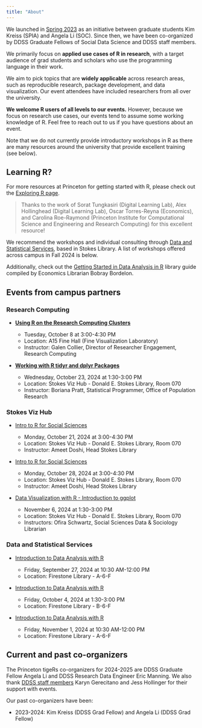 ```yaml
---
title: "About"
---
```


We launched in [Spring 2023](https://princeton-r-group.github.io/events.html#spring-2023) as an initiative between graduate students Kim Kreiss (SPIA) and Angela Li (SOC). Since then, we have been co-organized by DDSS Graduate Fellows of Social Data Science and DDSS staff members.

We primarily focus on **applied use cases of R in research**, with a target audience of grad students and scholars who use the programming language in their work.

We aim to pick topics that are **widely applicable** across research areas, such as reproducible research, package development, and data visualization. Our event attendees have included researchers from all over the university.

**We welcome R users of all levels to our events.** However, because we focus on research use cases, our events tend to assume some working knowledge of R. Feel free to reach out to us if you have questions about an event.

Note that we do not currently provide introductory workshops in R as there are many resources around the university that provide excellent training (see below).

## Learning R?

For more resources at Princeton for getting started with R, please check out the [Exploring R page](https://exploringr.princeton.edu/).

> Thanks to the work of Sorat Tungkasiri (Digital Learning Lab), Alex Hollinghead (Digital Learning Lab), Oscar Torres-Reyna (Economics), and Carolina Roe-Raymond (Princeton Institute for Computational Science and Engineering and Research Computing) for this excellent resource!

We recommend the workshops and individual consulting through [Data and Statistical Services](https://library.princeton.edu/services/data-and-statistical-services), based in Stokes Library. A list of workshops offered across campus in Fall 2024 is below.

Additionally, check out the [Getting Started in Data Analysis in R](https://libguides.princeton.edu/dss/R) library guide compiled by Economics Librarian Bobray Bordelon.

## Events from campus partners

### Research Computing

-   [**Using R on the Research Computing Clusters**](https://my.princeton.edu/click?email_links_id=50959&member_id=14727542)

    -   Tuesday, October 8 at 3:00-4:30 PM
    -   Location: A15 Fine Hall (Fine Visualization Laboratory)
    -   Instructor: Galen Collier, Director of Researcher Engagement, Research Computing

-   [**Working with R tidyr and dplyr Packages**](https://libcal.princeton.edu/calendar/events/Rtidyversef2024)

    -   Wednesday, October 23, 2024 at 1:30-3:00 PM
    -   Location: Stokes Viz Hub - Donald E. Stokes Library, Room 070
    -   Instructor: Boriana Pratt, Statistical Programmer, Office of Population Research

### Stokes Viz Hub

-   [Intro to R for Social Sciences](https://libcal.princeton.edu/calendar/events/Rintroaf2024)

    -   Monday, October 21, 2024 at 3:00-4:30 PM
    -   Location: Stokes Viz Hub - Donald E. Stokes Library, Room 070
    -   Instructor: Ameet Doshi, Head Stokes Library

-   [Intro to R for Social Sciences](https://libcal.princeton.edu/calendar/events/Rintrobf2024)

    -   Monday, October 28, 2024 at 3:00-4:30 PM
    -   Location: Stokes Viz Hub - Donald E. Stokes Library, Room 070
    -   Instructor: Ameet Doshi, Head Stokes Library

-   [Data Visualization with R - Introduction to ggplot](https://libcal.princeton.edu/calendar/events/Rggplotf2024)

    -   November 6, 2024 at 1:30-3:00 PM
    -   Location: Stokes Viz Hub - Donald E. Stokes Library, Room 070
    -   Instructors: Ofira Schwartz, Social Sciences Data & Sociology Librarian

### Data and Statistical Services

-   [Introduction to Data Analysis with R](https://libcal.princeton.edu/event/12987209)

    -   Friday, September 27, 2024 at 10:30 AM-12:00 PM
    -   Location: Firestone Library - A-6-F

-   [Introduction to Data Analysis with R](https://libcal.princeton.edu/event/12987525)

    -   Friday, October 4, 2024 at 1:30-3:00 PM
    -   Location: Firestone Library - B-6-F

-   [Introduction to Data Analysis with R](https://libcal.princeton.edu/event/12987325)

    -   Friday, November 1, 2024 at 10:30 AM-12:00 PM
    -   Location: Firestone Library - A-6-F

## Current and past co-organizers

The Princeton tigeRs co-organizers for 2024-2025 are DDSS Graduate Fellow Angela Li and DDSS Research Data Engineer Eric Manning. We also thank [DDSS staff members](https://ddss.princeton.edu/staff-and-scholars) Karyn Gerecitano and Jess Hollinger for their support with events.

Our past co-organizers have been:

-   2023-2024: Kim Kreiss (DDSS Grad Fellow) and Angela Li (DDSS Grad Fellow)
